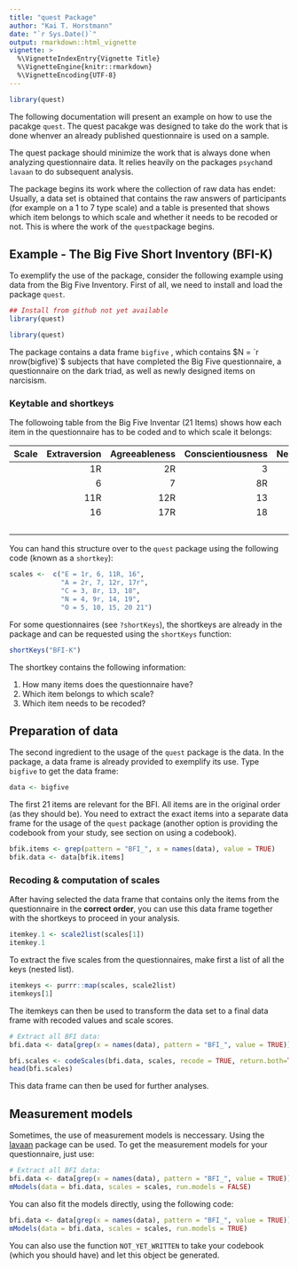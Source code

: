 ```yaml
---
title: "quest Package"
author: "Kai T. Horstmann"
date: "`r Sys.Date()`"
output: rmarkdown::html_vignette
vignette: >
  %\VignetteIndexEntry{Vignette Title}
  %\VignetteEngine{knitr::rmarkdown}
  %\VignetteEncoding{UTF-8}
---
```


```r
library(quest)
```


The following documentation will present an example on how to use the pacakge `quest`. The quest pacakge was designed to take do the work that is done whenver an already published questionnaire is used on a sample. 

The quest package should minimize the work that is always done when analyzing questionnaire data. It relies heavily on the packages `psych`and `lavaan` to do subsequent analysis.

The package begins its work where the collection of raw data has endet: Usually, a data set is obtained that contains the raw answers of participants (for example on a 1 to 7 type scale) and a table is presented that shows which item belongs to which scale and whether it needs to be recoded or not. This is where the work of the `quest`package begins.

## Example - The Big Five Short Inventory (BFI-K)

To exemplify the use of the package, consider the following example using data from the Big Five Inventory. First of all, we need to install and load the package `quest`.

```r
## Install from github not yet available
library(quest)

```

```r
library(quest)

```

The package contains a data frame `bigfive` , which contains $N = `r nrow(bigfive)`$ subjects that have completed the Big Five questionnaire, a questionnaire on the dark triad, as well as newly designed items on narcisism. 

### Keytable and shortkeys

The followoing table from the Big Five Inventar (21 Items) shows how each item in the questionnaire has to be coded and to which scale it belongs:

|Scale|Extraversion|Agreeableness|Conscientiousness|Neuroticism|Openness|
|:-|----:|---:|---:|---:|----:|
|  | 1R  |2R  | 3  | 4  | 5   |
|  | 6   |7   | 8R | 9R | 10  |
|  | 11R |12R | 13 | 14 |15   |
|  | 16  |17R | 18 | 19 | 20  |
|  |     |    |    |    | 21  |

You can hand this structure over to the `quest` package using the following code (known as a `shortkey`):

```r

scales <-  c("E = 1r, 6, 11R, 16",
             "A = 2r, 7, 12r, 17r",
             "C = 3, 8r, 13, 18",
             "N = 4, 9r, 14, 19",
             "O = 5, 10, 15, 20 21")

```

For some questionnaires (see `?shortKeys`), the shortkeys are already in the package and can be requested using the `shortKeys` function:

```r
shortKeys("BFI-K")
```

The shortkey contains the following information:

1. How many items does the questionnaire have?
2. Which item belongs to which scale?
3. Which item needs to be recoded?

## Preparation of data

The second ingredient to the usage of the `quest` package is the data. In the package, a data frame is already provided to exemplify its use. Type `bigfive` to get the data frame:

```r

data <- bigfive

```

The first 21 items are relevant for the BFI. All items are in the original order (as they should be). You need to extract the exact items into a separate data frame for the usage of the `quest` package (another option is providing the codebook from your study, see section on using a codebook).


```r

bfik.items <- grep(pattern = "BFI_", x = names(data), value = TRUE)
bfik.data <- data[bfik.items]

```


### Recoding & computation of scales

After having selected the data frame that contains only the items from the questionnaire in the **correct order**, you can use this data frame together with the shortkeys to proceed in your analysis. 


```r

itemkey.1 <- scale2list(scales[1])
itemkey.1

```

To extract the five scales from the questionnaires, make first a list of all the keys (nested list).

```r

itemkeys <- purrr::map(scales, scale2list)
itemkeys[1]

```


The itemkeys can then be used to transform the data set to a final data frame with recoded values and scale scores. 


```r

# Extract all BFI data:
bfi.data <- data[grep(x = names(data), pattern = "BFI_", value = TRUE)]

bfi.scales <- codeScales(bfi.data, scales, recode = TRUE, return.both=TRUE)
head(bfi.scales)


```


This data frame can then be used for further analyses. 


## Measurement models

Sometimes, the use of measurement models is neccessary. Using the [lavaan](http://lavaan.ugent.be) package can be used. To get the measurement models for your questionnaire, just use:

```r

# Extract all BFI data:
bfi.data <- data[grep(x = names(data), pattern = "BFI_", value = TRUE)]
mModels(data = bfi.data, scales = scales, run.models = FALSE)

```

You can also fit the models directly, using the following code:

```r
bfi.data <- data[grep(x = names(data), pattern = "BFI_", value = TRUE)]
mModels(data = bfi.data, scales = scales, run.models = TRUE)

```



You can also use the function `NOT_YET_WRITTEN` to take your codebook (which you should have) and let this object be generated.





